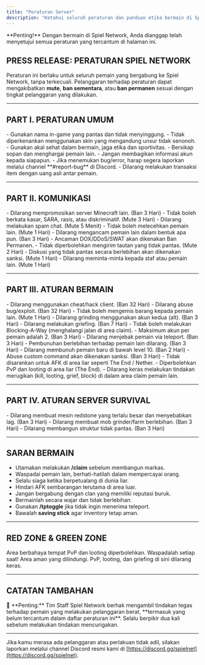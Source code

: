 ```yaml
---
title: "Peraturan Server"
description: "Ketahui seluruh peraturan dan panduan etika bermain di Spiel Network."
---
```


<Info>
  **Penting!**  
  Dengan bermain di Spiel Network, Anda dianggap telah menyetujui semua peraturan yang tercantum di halaman ini.
</Info>

## PRESS RELEASE: PERATURAN SPIEL NETWORK

Peraturan ini berlaku untuk seluruh pemain yang bergabung ke Spiel Network, tanpa terkecuali. Pelanggaran terhadap peraturan dapat mengakibatkan **mute**, **ban sementara**, atau **ban permanen** sesuai dengan tingkat pelanggaran yang dilakukan.

---

## PART I. PERATURAN UMUM

<Steps>

<Step title="1. Identitas & Etika Pemain">
- Gunakan nama in-game yang pantas dan tidak menyinggung.
- Tidak diperkenankan menggunakan skin yang mengandung unsur tidak senonoh.
- Gunakan akal sehat dalam bermain, jaga etika dan sportivitas.
- Bersikap sopan dan menghargai pemain lain.

</Step>

<Step title="2. Keamanan & Laporan">
- Jangan membagikan informasi akun kepada siapapun.
- Jika menemukan bug/error, harap segera laporkan melalui channel **#report-bug** di Discord.
- Dilarang melakukan transaksi item dengan uang asli antar pemain.

</Step>
</Steps>

---

## PART II. KOMUNIKASI

<Steps>

<Step title="1. Etika Berkomunikasi">
- Dilarang mempromosikan server Minecraft lain. (Ban 3 Hari)
- Tidak boleh berkata kasar, SARA, rasis, atau diskriminatif. (Mute 3 Hari)
- Dilarang melakukan spam chat. (Mute 5 Menit)
- Tidak boleh melecehkan pemain lain. (Mute 1 Hari)
- Dilarang mengancam pemain lain dalam bentuk apa pun. (Ban 3 Hari)
- Ancaman DOX/DDoS/SWAT akan dikenakan Ban Permanen.
- Tidak diperbolehkan mengirim tautan yang tidak pantas. (Mute 2 Hari)
- Diskusi yang tidak pantas secara berlebihan akan dikenakan sanksi. (Mute 1 Hari)
- Dilarang meminta-minta kepada staf atau pemain lain. (Mute 1 Hari)

</Step>

</Steps>

---

## PART III. ATURAN BERMAIN

<Steps>

<Step title="1. Aktivitas dalam Game">
- Dilarang menggunakan cheat/hack client. (Ban 32 Hari)
- Dilarang abuse bug/exploit. (Ban 32 Hari)
- Tidak boleh mengemis barang kepada pemain lain. (Mute 1 Hari)
- Dilarang grinding menggunakan akun kedua (alt). (Ban 3 Hari)
- Dilarang melakukan griefing. (Ban 7 Hari)
- Tidak boleh melakukan Blocking-A-Way (menghalangi jalan di area claim).
- Maksimum akun per pemain adalah 2. (Ban 3 Hari)
- Dilarang menjebak pemain via teleport. (Ban 3 Hari)
- Pembunuhan berlebihan terhadap pemain lain dilarang. (Ban 3 Hari)
- Dilarang membunuh pemain baru di bawah level 10. (Ban 2 Hari)
- Abuse custom command akan dikenakan sanksi. (Ban 3 Hari)

</Step>

<Step title="2. Area & Aktivitas Liar">
- Tidak disarankan untuk AFK di area liar seperti The End / Nether.
- Diperbolehkan PvP dan looting di area liar (The End).
- Dilarang keras melakukan tindakan merugikan (kill, looting, grief, block) di dalam area claim pemain lain.

</Step>

</Steps>

---

## PART IV. ATURAN SERVER SURVIVAL

<Steps>

<Step title="1. Optimasi & Bangunan">
- Dilarang membuat mesin redstone yang terlalu besar dan menyebabkan lag. (Ban 3 Hari)
- Dilarang membuat mob grinder/farm berlebihan. (Ban 3 Hari)
- Dilarang membangun struktur tidak pantas. (Ban 3 Hari)

</Step>

</Steps>

---

## SARAN BERMAIN

- Utamakan melakukan **/claim** sebelum membangun markas.
- Waspadai pemain lain, berhati-hatilah dalam mempercayai orang.
- Selalu siaga ketika berpetualang di dunia liar.
- Hindari AFK sembarangan terutama di area luar.
- Jangan bergabung dengan clan yang memiliki reputasi buruk.
- Bermainlah secara wajar dan tidak berlebihan.
- Gunakan **/tptoggle** jika tidak ingin menerima teleport.
- Bawalah **saving stick** agar inventory tetap aman.

---

## RED ZONE & GREEN ZONE

<Columns cols={2}>

<Card title="🟥 Red Zone (Liar / Wilderness)" icon="triangle-exclamation" href="#">
  Area berbahaya tempat PvP dan looting diperbolehkan. Waspadalah setiap saat!
</Card>

<Card title="🟩 Green Zone (Claim Area)" icon="shield-halved" href="#">
  Area aman yang dilindungi. PvP, looting, dan griefing di sini dilarang keras.
</Card>

</Columns>

---

## CATATAN TAMBAHAN

<Note>
🛑 **Penting:**  
Tim Staff Spiel Network berhak mengambil tindakan tegas terhadap pemain yang melakukan pelanggaran berat, **termasuk yang belum tercantum dalam daftar peraturan ini**.  
Selalu berpikir dua kali sebelum melakukan tindakan mencurigakan.
</Note>

---

Jika kamu merasa ada pelanggaran atau perlakuan tidak adil, silakan laporkan melalui channel Discord resmi kami di [https://discord.gg/spielnet](https://discord.gg/spielnet).
